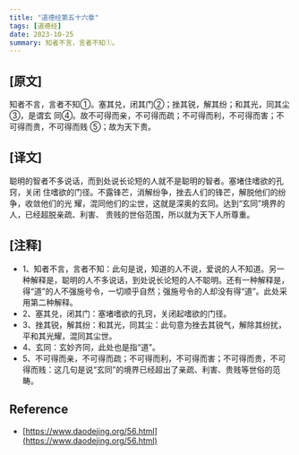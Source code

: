 ```yaml
---
title: "道德经第五十六章"
tags: [道德经]
date: 2023-10-25
summary: 知者不言，言者不知①。
---
```


## [原文]

知者不言，言者不知①。塞其兑，闭其门②；挫其锐，解其纷；和其光，同其尘③，是谓玄
同④。故不可得而亲，不可得而疏；不可得而利，不可得而害；不可得而贵，不可得而贱
⑤；故为天下贵。

## [译文]

聪明的智者不多说话，而到处说长论短的人就不是聪明的智者。塞堵住嗜欲的孔窍，关闭
住嗜欲的门径。不露锋芒，消解纷争，挫去人们的锋芒，解脱他们的纷争，收敛他们的光
耀，混同他们的尘世，这就是深奥的玄同。达到“玄同”境界的人，已经超脱亲疏、利害、
贵贱的世俗范围，所以就为天下人所尊重。

## [注释]

- 1、知者不言，言者不知：此句是说，知道的人不说，爱说的人不知道。另一种解释是，聪明的人不多说话，到处说长论短的人不聪明。还有一种解释是，得“道”的人不强施号令，一切顺乎自然；强施号令的人却没有得“道”。此处采用第二种解释。
- 2、塞其兑，闭其门：塞堵嗜欲的孔窍，关闭起嗜欲的门径。
- 3、挫其锐，解其纷：和其光，同其尘：此句意为挫去其锐气，解除其纷扰，平和其光耀，混同其尘世。
- 4、玄同：玄妙齐同，此处也是指“道”。
- 5、不可得而亲，不可得而疏；不可得而利，不可得而害；不可得而贵，不可得而贱：这几句是说“玄同”的境界已经超出了亲疏、利害、贵贱等世俗的范畴。

## Reference

- [https://www.daodejing.org/56.html](https://www.daodejing.org/56.html)